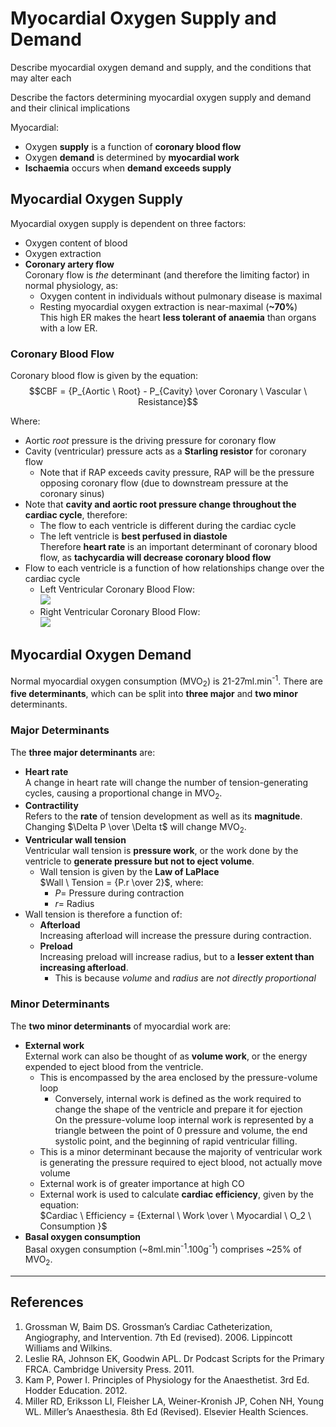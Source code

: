 # Myocardial Oxygen Supply and Demand

:::CICM
Describe myocardial oxygen demand and supply, and the conditions that may alter each
:::

:::ANZCA
Describe the factors determining myocardial oxygen supply and demand and their clinical implications
:::

Myocardial:

* Oxygen **supply** is a function of **coronary blood flow**
* Oxygen **demand** is determined by **myocardial work**
* **Ischaemia** occurs when **demand exceeds supply**

## Myocardial Oxygen Supply

Myocardial oxygen supply is dependent on three factors:

* Oxygen content of blood
* Oxygen extraction
* **Coronary artery flow**  
Coronary flow is *the* determinant (and therefore the limiting factor) in normal physiology, as:
    * Oxygen content in individuals without pulmonary disease is maximal
    * Resting myocardial oxygen extraction is near-maximal (**~70%**)\
    This high ER makes the heart **less tolerant of anaemia** than organs with a low ER.

### Coronary Blood Flow

Coronary blood flow is given by the equation:
$$CBF = {P_{Aortic \ Root} - P_{Cavity} \over Coronary \ Vascular \ Resistance}$$

Where:

* Aortic *root* pressure is the driving pressure for coronary flow\
* Cavity (ventricular) pressure acts as a **Starling resistor** for coronary flow\
    * Note that if RAP exceeds cavity pressure, RAP will be the pressure opposing coronary flow (due to downstream pressure at the coronary sinus)
* Note that **cavity and aortic root pressure change throughout the cardiac cycle**, therefore:
    * The flow to each ventricle is different during the cardiac cycle
    * The left ventricle is **best perfused in diastole**\
    Therefore **heart rate** is an important determinant of coronary blood flow, as **tachycardia will decrease coronary blood flow**
* Flow to each ventricle is a function of how relationships change over the cardiac cycle
    * Left Ventricular Coronary Blood Flow:\
    <img src="/resources/LV-cbf.svg">
    * Right Ventricular Coronary Blood Flow:\
    <img src="/resources/RV-cbf.svg">

## Myocardial Oxygen Demand

Normal myocardial oxygen consumption (MVO~2~) is 21-27ml.min^-1^. There are **five determinants**, which can be split into **three major** and **two minor** determinants.


### Major Determinants

The **three major determinants** are:

* **Heart rate**\
A change in heart rate will change the number of tension-generating cycles, causing a proportional change in MVO~2~.
* **Contractility**\
Refers to the **rate** of tension development as well as its **magnitude**. Changing $\Delta P \over \Delta t$ will change MVO~2~.
* **Ventricular wall tension**\
Ventricular wall tension is **pressure work**, or the work done by the ventricle to **generate pressure but not to eject volume**.
  * Wall tension is given by the **Law of LaPlace**\
  $Wall \ Tension = {P.r \over 2}$, where:
    * $P$= Pressure during contraction
    * $r$= Radius
 * Wall tension is therefore a function of:
   * **Afterload**\
   Increasing afterload will increase the pressure during contraction.
   * **Preload**\
   Increasing preload will increase radius, but to a **lesser extent than increasing afterload**.
     * This is because *volume* and *radius* are *not directly proportional*


### Minor Determinants

The **two minor determinants** of myocardial work are:

* **External work**\
External work can also be thought of as **volume work**, or the energy expended to eject blood from the ventricle.
  * This is encompassed by the area enclosed by the pressure-volume loop
    * Conversely, internal work is defined as the work required to change the shape of the ventricle and prepare it for ejection\
    On the pressure-volume loop internal work is represented by a triangle between the point of 0 pressure and volume, the end systolic point, and the beginning of rapid ventricular filling.
  * This is a minor determinant because the majority of ventricular work is generating the pressure required to eject blood, not actually move volume
  * External work is of greater importance at high CO
  * External work is used to calculate **cardiac efficiency**, given by the equation:\
  $Cardiac \ Efficiency = {External \ Work \over \ Myocardial \ O_2 \ Consumption }$
* **Basal oxygen consumption**\
Basal oxygen consumption (~8ml.min^-1^.100g^-1^) comprises ~25% of MVO~2~.

---

## References

1. Grossman W, Baim DS. Grossman's Cardiac Catheterization, Angiography, and Intervention. 7th Ed (revised). 2006. Lippincott Williams and Wilkins.
2. Leslie RA, Johnson EK, Goodwin APL. Dr Podcast Scripts for the Primary FRCA. Cambridge University Press. 2011.
3. Kam P, Power I. Principles of Physiology for the Anaesthetist. 3rd Ed. Hodder Education. 2012.
4. Miller RD, Eriksson LI, Fleisher LA, Weiner-Kronish JP, Cohen NH, Young WL. Miller's Anaesthesia. 8th Ed (Revised). Elsevier Health Sciences.